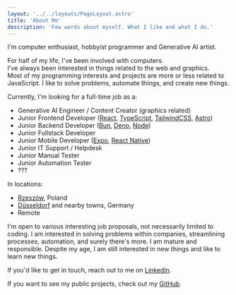 ```yaml
---
layout: '../../layouts/PageLayout.astro'
title: 'About Me'
description: 'Few words about myself. What I like and what I do.'
---
```


<span className='text-2xl'>I'm computer enthusiast, hobbyist programmer and Generative AI artist.</span>

For half of my life, I've been involved with computers.  
I've always been interested in things related to the web and graphics.  
Most of my programming interests and projects are more or less related to JavaScript.
I like to solve problems, automate things, and create new things.

Currently, I'm looking for a full-time job as a:
- Generative AI Engineer / Content Creator (graphics related)
- <span className='op-50'>Junior</span> Frontend Developer ([React](https://react.dev/), [TypeScript](https://www.typescriptlang.org/), [TailwindCSS](https://tailwindcss.com/), [Astro](https://astro.build/))
- <span className='op-50'>Junior</span> Backend Developer ([Bun](https://bun.sh/), [Deno](https://deno.com/), [Node](https://nodejs.org/en))
- <span className='op-50'>Junior</span> Fullstack Developer
- <span className='op-50'>Junior</span> Mobile Developer ([Expo](https://docs.expo.dev/), [React Native](https://reactnative.dev/))
- <span className='op-50'>Junior</span> IT Support / Helpdesk
- <span className='op-50'>Junior</span> Manual Tester
- <span className='op-50'>Junior</span> Automation Tester
- ???

In locations:
- [Rzeszów](https://www.openstreetmap.org/#map=14/50.03719/22.00613), Poland
- [Düsseldorf](https://www.openstreetmap.org/#map=13/51.22334/6.78148) and nearby towns,  Germany
- Remote

I'm open to various interesting job proposals, not necessarily limited to coding. I am interested in solving problems within companies, streamlining processes, automation, and surely there's more. I am mature and responsible. Despite my age, I am still interested in new things and like to learn new things. 

If you'd like to get in touch, reach out to me on [LinkedIn](https://www.linkedin.com/in/wasowsky/).

If you want to see my public projects, check out my [GitHub](https://github.com/Avaray).
